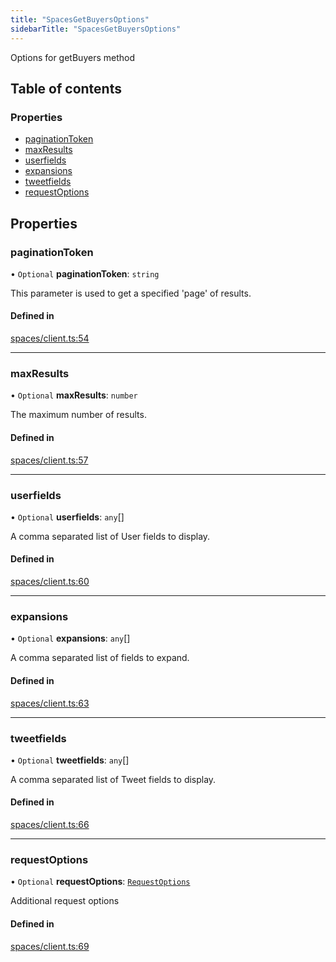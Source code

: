 ```yaml
---
title: "SpacesGetBuyersOptions"
sidebarTitle: "SpacesGetBuyersOptions"
---
```


Options for getBuyers method

## Table of contents

### Properties

- [paginationToken](/xdks/typescript/reference/interfaces/SpacesGetBuyersOptions#paginationtoken)
- [maxResults](/xdks/typescript/reference/interfaces/SpacesGetBuyersOptions#maxresults)
- [userfields](/xdks/typescript/reference/interfaces/SpacesGetBuyersOptions#userfields)
- [expansions](/xdks/typescript/reference/interfaces/SpacesGetBuyersOptions#expansions)
- [tweetfields](/xdks/typescript/reference/interfaces/SpacesGetBuyersOptions#tweetfields)
- [requestOptions](/xdks/typescript/reference/interfaces/SpacesGetBuyersOptions#requestoptions)

## Properties

### paginationToken

• `Optional` **paginationToken**: `string`

This parameter is used to get a specified 'page' of results.

#### Defined in

[spaces/client.ts:54](https://github.com/xdevplatform/xdk/blob/298ca9350d035e40e7c8ee0753c50052819a41e2/xdk/typescript/src/spaces/client.ts#L54)

___

### maxResults

• `Optional` **maxResults**: `number`

The maximum number of results.

#### Defined in

[spaces/client.ts:57](https://github.com/xdevplatform/xdk/blob/298ca9350d035e40e7c8ee0753c50052819a41e2/xdk/typescript/src/spaces/client.ts#L57)

___

### userfields

• `Optional` **userfields**: `any`[]

A comma separated list of User fields to display.

#### Defined in

[spaces/client.ts:60](https://github.com/xdevplatform/xdk/blob/298ca9350d035e40e7c8ee0753c50052819a41e2/xdk/typescript/src/spaces/client.ts#L60)

___

### expansions

• `Optional` **expansions**: `any`[]

A comma separated list of fields to expand.

#### Defined in

[spaces/client.ts:63](https://github.com/xdevplatform/xdk/blob/298ca9350d035e40e7c8ee0753c50052819a41e2/xdk/typescript/src/spaces/client.ts#L63)

___

### tweetfields

• `Optional` **tweetfields**: `any`[]

A comma separated list of Tweet fields to display.

#### Defined in

[spaces/client.ts:66](https://github.com/xdevplatform/xdk/blob/298ca9350d035e40e7c8ee0753c50052819a41e2/xdk/typescript/src/spaces/client.ts#L66)

___

### requestOptions

• `Optional` **requestOptions**: [`RequestOptions`](/xdks/typescript/reference/interfaces/RequestOptions)

Additional request options

#### Defined in

[spaces/client.ts:69](https://github.com/xdevplatform/xdk/blob/298ca9350d035e40e7c8ee0753c50052819a41e2/xdk/typescript/src/spaces/client.ts#L69)
